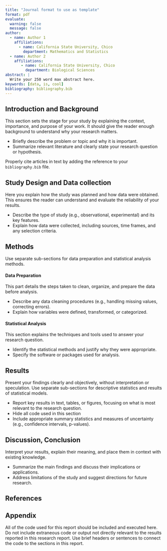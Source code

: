 ```yaml
---
title: "Journal format to use as template"
format: pdf
evaluate: 
  warning: false
  message: false
author:
  - name: Author 1
    affiliations:
      - name: California State University, Chico
        department: Mathematics and Statistics
  - name: Author 2
    affiliations:
       - name: California State University, Chico
         department: Biological Sciences
abstract: |
  Write your 250 word max abstract here.
keywords: [data, is, cool]
bibliography: bibliography.bib  
---
```


## Introduction and Background {#sec-intro}
This section sets the stage for your study by explaining the context, importance, and purpose of your work. It should give the reader enough background to understand why your research matters.

* Briefly describe the problem or topic and why it is important.
* Summarize relevant literature and clearly state your research question or hypothesis.

Properly cite articles in text by adding the reference to your `bibliography.bib` file. 

## Study Design and Data collection {#sec-design}
Here you explain how the study was planned and how data were obtained. This ensures the reader can understand and evaluate the reliability of your results.

* Describe the type of study (e.g., observational, experimental) and its key features.
* Explain how data were collected, including sources, time frames, and any selection criteria.

## Methods 
Use separate sub-sections for data preparation and statistical analysis methods. 

#### Data Preparation {#sec-dataprep-methods}
This part details the steps taken to clean, organize, and prepare the data before analysis. 

* Describe any data cleaning procedures (e.g., handling missing values, correcting errors). 
* Explain how variables were defined, transformed, or categorized.

#### Statistical Analysis {#sec-analysis-methods}
This section explains the techniques and tools used to answer your research question.

* Identify the statistical methods and justify why they were appropriate.
* Specify the software or packages used for analysis.

## Results {#sec-results}
Present your findings clearly and objectively, without interpretation or speculation. Use separate sub-sections for descriptive statistics and results of statistical models.

* Report key results in text, tables, or figures, focusing on what is most relevant to the research question.
* Hide all code used in this section
* Include appropriate summary statistics and measures of uncertainty (e.g., confidence intervals, p-values).



## Discussion, Conclusion {#sec-discussino}
Interpret your results, explain their meaning, and place them in context with existing knowledge.

* Summarize the main findings and discuss their implications or applications.
* Address limitations of the study and suggest directions for future research.

## References
::: {#refs}
:::


## Appendix

All of the code used for this report should be included and executed here. Do not include extraneous code or output not directly relevant to the results reported in this research report. Use brief headers or sentences to connect the code to the sections in this report. 

